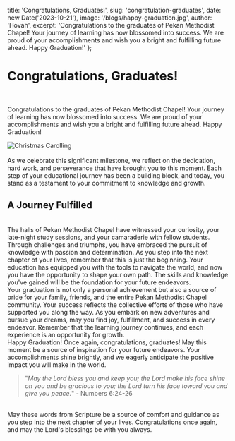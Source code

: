   title: 'Congratulations, Graduates!',
  slug: 'congratulation-graduates',
  date: new Date('2023-10-21'),
  image: '/blogs/happy-graduation.jpg',
  author: 'Hovah',
  excerpt: 'Congratulations to the graduates of Pekan Methodist Chapel! Your journey of learning has now blossomed into success. We are proud of your accomplishments and wish you a bright and fulfilling future ahead. Happy Graduation!'
};


<h1 className="font-bold"> Congratulations, Graduates! </h1>

<br />

Congratulations to the graduates of Pekan Methodist Chapel! Your journey of learning has now blossomed into success. We are proud of your accomplishments and wish you a bright and fulfilling future ahead. Happy Graduation!
<br />

<div style={{ textAlign: 'center' }}>
  <img src="/blogs/happy-graduation.jpg" alt="Christmas Carolling"  className="mx-auto block"/>
</div>
<br />
As we celebrate this significant milestone, we reflect on the dedication, hard work, and perseverance that have brought you to this moment. Each step of your educational journey has been a building block, and today, you stand as a testament to your commitment to knowledge and growth.
<br />
<h2 className="font-bold">A Journey Fulfilled </h2>
<br />
The halls of Pekan Methodist Chapel have witnessed your curiosity, your late-night study sessions, and your camaraderie with fellow students. Through challenges and triumphs, you have embraced the pursuit of knowledge with passion and determination. As you step into the next chapter of your lives, remember that this is just the beginning. Your education has equipped you with the tools to navigate the world, and now you have the opportunity to shape your own path. The skills and knowledge you've gained will be the foundation for your future endeavors.
<br />
Your graduation is not only a personal achievement but also a source of pride for your family, friends, and the entire Pekan Methodist Chapel community. Your success reflects the collective efforts of those who have supported you along the way. As you embark on new adventures and pursue your dreams, may you find joy, fulfillment, and success in every endeavor. Remember that the learning journey continues, and each experience is an opportunity for growth.
<br />
Happy Graduation! Once again, congratulations, graduates! May this moment be a source of inspiration for your future endeavors. Your accomplishments shine brightly, and we eagerly anticipate the positive impact you will make in the world.
<br />

> "*May the Lord bless you and keep you; the Lord make his face shine on you and be gracious to you; the Lord turn his face toward you and give you peace.*" - Numbers 6:24-26 
<br />
May these words from Scripture be a source of comfort and guidance as you step into the next chapter of your lives. Congratulations once again, and may the Lord's blessings be with you always.